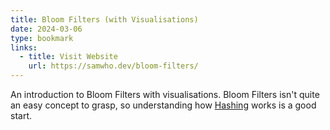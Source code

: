 ```yaml
---
title: Bloom Filters (with Visualisations)
date: 2024-03-06
type: bookmark
links:
  - title: Visit Website
    url: https://samwho.dev/bloom-filters/
---
```


An introduction to Bloom Filters with visualisations. Bloom Filters isn't quite an easy concept to grasp, so understanding
how [Hashing](https://samwho.dev/hashing) works is a good start.
